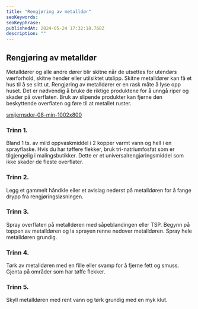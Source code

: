```yaml
---
title: "Rengjøring av metalldør"
seoKeywords:
seoKeyphrase:
publishedAt: 2024-05-24 17:32:18.768Z
description: ""
---
```


## Rengjøring av metalldør

Metalldører og alle andre dører blir skitne når de utsettes for utendørs værforhold, skitne hender eller utilsiktet utslipp. Skitne metalldører kan få et hus til å se slitt ut. Rengjøring av metalldører er en rask måte å lyse opp huset. Det er nødvendig å bruke de riktige produktene for å unngå riper og skader på overflaten. Bruk av slipende produkter kan fjerne den beskyttende overflaten og føre til at metallet ruster.

[smijernsdor-08-min-1002x800](https://cdn.sanity.io/images/csbn9wp4/transformed-data/bb857d84f5589eb22f6fd69a4fff14cdb5b110cb-1002x800.jpg)

### Trinn 1.

Bland 1 ts. av mild oppvaskmiddel i 2 kopper varmt vann og hell i en sprayflaske. Hvis du har tøffere flekker, bruk tri-natriumfosfat som er tilgjengelig i malingsbutikker. Dette er et universalrengjøringsmiddel som ikke skader de fleste overflater.

### Trinn 2.

Legg et gammelt håndkle eller et avislag nederst på metalldøren for å fange drypp fra rengjøringsløsningen.

### Trinn 3.

Spray overflaten på metalldøren med såpeblandingen eller TSP. Begynn på toppen av metalldøren og la sprayen renne nedover metalldøren. Spray hele metalldøren grundig.

### Trinn 4.

Tørk av metalldøren med en fille eller svamp for å fjerne fett og smuss. Gjenta på områder som har tøffe flekker.

### Trinn 5.

Skyll metalldøren med rent vann og tørk grundig med en myk klut.
